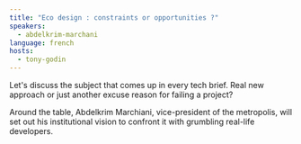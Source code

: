 ```yaml
---
title: "Eco design : constraints or opportunities ?"
speakers:
  - abdelkrim-marchani
language: french
hosts:
  - tony-godin
---
```


Let's discuss the subject that comes up in every tech brief. Real new approach
or just another <span className="line-through">excuse</span> reason for failing
a project?

Around the table, Abdelkrim Marchiani, vice-president of the metropolis, will
set out his institutional vision to confront it with
<span className="line-through">grumbling</span> real-life developers.
